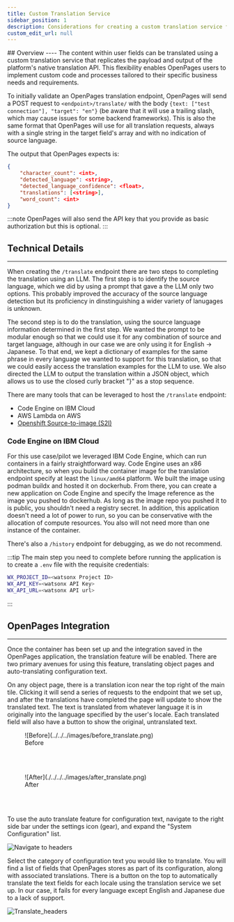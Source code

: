 ```yaml
---
title: Custom Translation Service
sidebar_position: 1
description: Considerations for creating a custom translation service for OpenPages
custom_edit_url: null
---
```

<div style={{ borderBottom: '1px solid #000', marginTop: '20px', marginBottom: '20px' }}></div>
## Overview
----
The content within user fields can be translated using a custom translation service that replicates the payload and output of the platform's native translation API. This flexibility enables OpenPages users to implement custom code and processes tailored to their specific business needs and requirements.

To initially validate an OpenPages translation endpoint, OpenPages will send a POST request to `<endpoint>/translate/` with the body `{text: ["test connection"], "target": "en"}` (be aware that it will use a trailing slash, which may cause issues for some backend frameworks). This is also the same format that OpenPages will use for all translation requests, always with a single string in the target field's array and with no indication of source language.

The output that OpenPages expects is: 
```json
{
    "character_count": <int>, 
    "detected_language": <string>, 
    "detected_language_confidence": <float>, 
    "translations": [<string>],
    "word_count": <int>
}
```
:::note
OpenPages will also send the API key that you provide as basic authorization but this is optional.
:::

## Technical Details
------

When creating the `/translate` endpoint there are two steps to completing the translation using an LLM. The first step is to identify the source language, which we did by using a prompt that gave a the LLM only two options. This probably improved the accuracy of the source language detection but its proficiency in dinstinguishing a wider variety of lanugages is unknown.

The second step is to do the translation, using the source language information determined in the first step. We wanted the prompt to be modular enough so that we could use it for any combination of source and target language, although in our case we are only using it for English -> Japanese. To that end, we kept a dictionary of examples for the same phrase in every language we wanted to support for this translation, so that we could easily access the translation examples for the LLM to use. We also directed the LLM to output the translation within a JSON object, which allows us to use the closed curly bracket "}" as a stop sequence.

There are many tools that can be leveraged to host the `/translate` endpoint:
* Code Engine on IBM Cloud
* AWS Lambda on AWS
* [Openshift Source-to-image (S2I)](https://docs.openshift.com/container-platform/4.17/openshift_images/using_images/using-s21-images.html)

### **Code Engine on IBM Cloud**
For this use case/pilot we leveraged IBM Code Engine, which can run containers in a fairly straightforward way. Code Engine uses an x86 architecture, so when you build the container image for the translation endpoint specify at least the `linux/amd64` platform. We built the image using podman buildx and hosted it on dockerhub. From there, you can create a new application on Code Engine and specify the Image reference as the image you pushed to dockerhub. As long as the image repo you pushed it to is public, you shouldn't need a registry secret. In addition, this application doesn't need a lot of power to run, so you can be conservative with the allocation of compute resources. You also will not need more than one instance of the container.

There's also a `/history` endpoint for debugging, as we do not recommend.

:::tip
The main step you need to complete before running the application is to create a `.env` file with the requisite credentials:

```bash
WX_PROJECT_ID=<watsonx Project ID>
WX_API_KEY=<watsonx API Key>
WX_API_URL=<watsonx API url>
```
:::
## OpenPages Integration 
------
Once the container has been set up and the integration saved in the OpenPages application, the translation feature will be enabled. There are two primary avenues for using this feature, translating object pages and auto-translating configuration text.

On any object page, there is a translation icon near the top right of the main tile. Clicking it will send a series of requests to the endpoint that we set up, and after the translations have completed the page will update to show the translated text. The text is translated from whatever language it is in originally into the language specified by the user's locale. Each translated field will also have a button to show the original, untranslated text.

<figure>
    ![Before](../../../images/before_translate.png)
    <figcaption> Before </figcaption>
</figure>

<br/>
<br/>

<figure>
    ![After](./../../../images/after_translate.png)
    <figcaption> After </figcaption>
</figure>

<br/>
<br/>

To use the auto translate feature for configuration text, navigate to the right side bar under the settings icon (gear), and expand the "System Configuration" list.

![Navigate to headers](../../../images/nav_headers.png)

 Select the category of configuration text you would like to translate. You will find a list of fields that OpenPages stores as part of its configuration, along with associated translations. There is a button on the top to automatically translate the text fields for each locale using the translation service we set up. In our case, it fails for every language except English and Japanese due to a lack of support.

![Translate_headers](../../../images/translate_headers.png)

